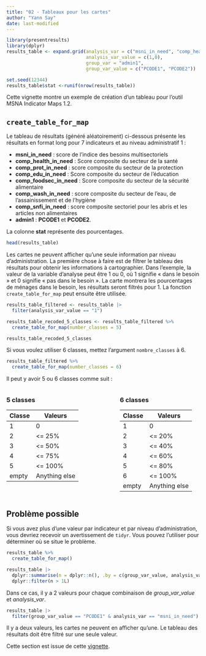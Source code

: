 ```yaml
---
title: "02 - Tableaux pour les cartes"
author: "Yann Say"
date: last-modified
---
```


```r
library(presentresults)
library(dplyr)
results_table <- expand.grid(analysis_var = c("msni_in_need", "comp_health_in_need", "comp_prot_in_need", "comp_edu_in_need", "comp_foodsec_in_need","comp_wash_in_need",        "comp_snfi_in_need"),
                             analysis_var_value = c(1,0),
                             group_var = "admin1",
                             group_var_value = c("PCODE1", "PCODE2"))

set.seed(12344)
results_table$stat <-runif(nrow(results_table))
```

Cette vignette montre un exemple de création d'un tableau pour l'outil MSNA Indicator Maps 1.2.

## `create_table_for_map`

Le tableau de résultats (généré aléatoirement) ci-dessous présente les résultats en format long pour 7 indicateurs et au niveau administratif 1 :

- **msni_in_need** : score de l'indice des besoins multisectoriels  
- **comp_health_in_need** : Score composite du secteur de la santé  
- **comp_prot_in_need** : score composite du secteur de la protection  
- **comp_edu_in_need** : Score composite du secteur de l'éducation  
- **comp_foodsec_in_need** : Score composite du secteur de la sécurité alimentaire  
- **comp_wash_in_need** : score composite du secteur de l'eau, de l'assainissement et de l'hygiène
- **comp_snfi_in_need** : score composite sectoriel pour les abris et les articles non alimentaires
- **admin1** : **PCODE1** et **PCODE2**.  

La colonne **stat** représente des pourcentages.

```r
head(results_table)
```

Les cartes ne peuvent afficher qu'une seule information par niveau d'administration. La première chose à faire est de filtrer le tableau des résultats pour obtenir les informations à cartographier. Dans l'exemple, la valeur de la variable d'analyse peut être 1 ou 0, où 1 signifie « dans le besoin » et 0 signifie « pas dans le besoin ». La carte montrera les pourcentages de ménages dans le besoin, les résultats seront filtrés pour 1. La fonction `create_table_for_map` peut ensuite être utilisée.

```r
results_table_filtered <- results_table |> 
  filter(analysis_var_value == "1")

results_table_recoded_5_classes <- results_table_filtered %>% 
  create_table_for_map(number_classes = 5)

results_table_recoded_5_classes
```

Si vous voulez utiliser 6 classes, mettez l'argument `nombre_classes` à 6.

```r
results_table_filtered %>% 
  create_table_for_map(number_classes = 6)
```


Il peut y avoir 5 ou 6 classes comme suit :

:::: {.columns}

::: {.column width="45%"}
### 5 classes

| Classe | Valeurs         |
|--------|-----------------|
| 1      | 0               |
| 2      | \<= 25%         |
| 3      | \<= 50%         |
| 4      | \<= 75%         |
| 5      | \<= 100%        |
| empty  | Anything else   |
:::

::: {.column width="10%"}
<!-- empty column to create gap -->
:::

::: {.column width="45%"}
### 6 classes

| Classe | Valeurs         |
|--------|-----------------|
| 1      | 0               |
| 2      | \<= 20%         |
| 3      | \<= 40%         |
| 4      | \<= 60%         |
| 5      | \<= 80%         |
| 6      | \<= 100%        |
| empty  | Anything else   |
:::

::::

## Problème possible

Si vous avez plus d'une valeur par indicateur et par niveau d'administration, vous devriez recevoir un avertissement de `tidyr`. Vous pouvez l'utiliser pour déterminer où se situe le problème.

```r
results_table %>% 
  create_table_for_map()
```
```r
results_table |>
  dplyr::summarise(n = dplyr::n(), .by = c(group_var_value, analysis_var)) |>
  dplyr::filter(n > 1L)
```

Dans ce cas, il y a 2 valeurs pour chaque combinaison de *group_var_value* et *analysis_var*.

```r
results_table |>
  filter(group_var_value == "PCODE1" & analysis_var == "msni_in_need")
```

Il y a deux valeurs, les cartes ne peuvent en afficher qu'une. Le tableau des résultats doit être filtré sur une seule valeur.

Cette section est issue de cette [vignette](https://impact-initiatives.github.io/presentresults/articles/create-table-for-map.html). 

